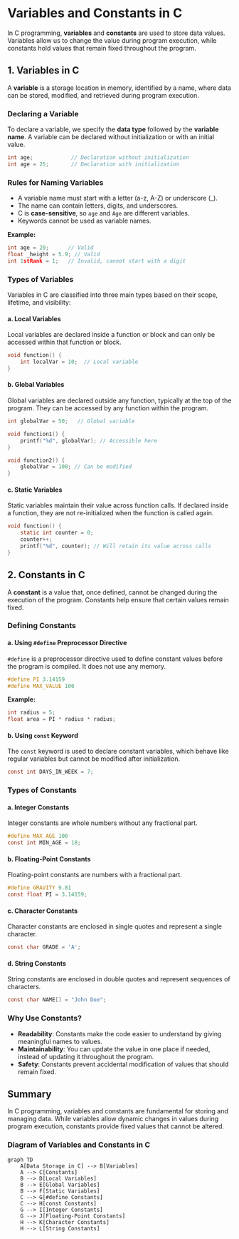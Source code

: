 # Variables and Constants in C

In C programming, **variables** and **constants** are used to store data values. Variables allow us to change the value during program execution, while constants hold values that remain fixed throughout the program.

## 1. Variables in C

A **variable** is a storage location in memory, identified by a name, where data can be stored, modified, and retrieved during program execution.

### Declaring a Variable

To declare a variable, we specify the **data type** followed by the **variable name**. A variable can be declared without initialization or with an initial value.

```c
int age;            // Declaration without initialization
int age = 25;       // Declaration with initialization
```

### Rules for Naming Variables

- A variable name must start with a letter (a-z, A-Z) or underscore (_).
- The name can contain letters, digits, and underscores.
- C is **case-sensitive**, so `age` and `Age` are different variables.
- Keywords cannot be used as variable names.

**Example:**

```c
int age = 20;      // Valid
float _height = 5.9; // Valid
int 1stRank = 1;   // Invalid, cannot start with a digit
```

### Types of Variables

Variables in C are classified into three main types based on their scope, lifetime, and visibility:

#### a. **Local Variables**

Local variables are declared inside a function or block and can only be accessed within that function or block.

```c
void function() {
    int localVar = 10;  // Local variable
}
```

#### b. **Global Variables**

Global variables are declared outside any function, typically at the top of the program. They can be accessed by any function within the program.

```c
int globalVar = 50;   // Global variable

void function1() {
    printf("%d", globalVar); // Accessible here
}

void function2() {
    globalVar = 100; // Can be modified
}
```

#### c. **Static Variables**

Static variables maintain their value across function calls. If declared inside a function, they are not re-initialized when the function is called again.

```c
void function() {
    static int counter = 0;
    counter++;
    printf("%d", counter); // Will retain its value across calls
}
```

## 2. Constants in C

A **constant** is a value that, once defined, cannot be changed during the execution of the program. Constants help ensure that certain values remain fixed.

### Defining Constants

#### a. **Using `#define` Preprocessor Directive**

`#define` is a preprocessor directive used to define constant values before the program is compiled. It does not use any memory.

```c
#define PI 3.14159
#define MAX_VALUE 100
```

**Example:**

```c
int radius = 5;
float area = PI * radius * radius;
```

#### b. **Using `const` Keyword**

The `const` keyword is used to declare constant variables, which behave like regular variables but cannot be modified after initialization.

```c
const int DAYS_IN_WEEK = 7;
```

### Types of Constants

#### a. **Integer Constants**

Integer constants are whole numbers without any fractional part.

```c
#define MAX_AGE 100
const int MIN_AGE = 18;
```

#### b. **Floating-Point Constants**

Floating-point constants are numbers with a fractional part.

```c
#define GRAVITY 9.81
const float PI = 3.14159;
```

#### c. **Character Constants**

Character constants are enclosed in single quotes and represent a single character.

```c
const char GRADE = 'A';
```

#### d. **String Constants**

String constants are enclosed in double quotes and represent sequences of characters.

```c
const char NAME[] = "John Doe";
```

### Why Use Constants?

- **Readability**: Constants make the code easier to understand by giving meaningful names to values.
- **Maintainability**: You can update the value in one place if needed, instead of updating it throughout the program.
- **Safety**: Constants prevent accidental modification of values that should remain fixed.

## Summary

In C programming, variables and constants are fundamental for storing and managing data. While variables allow dynamic changes in values during program execution, constants provide fixed values that cannot be altered.

### Diagram of Variables and Constants in C

```mermaid
graph TD
    A[Data Storage in C] --> B[Variables]
    A --> C[Constants]
    B --> D[Local Variables]
    B --> E[Global Variables]
    B --> F[Static Variables]
    C --> G[#define Constants]
    C --> H[const Constants]
    G --> I[Integer Constants]
    G --> J[Floating-Point Constants]
    H --> K[Character Constants]
    H --> L[String Constants]
```
